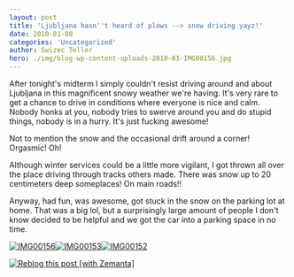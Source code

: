 ```yaml
---
layout: post
title: 'Ljubljana hasn''t heard of plows --> snow driving yayz!'
date: 2010-01-08
categories: 'Uncategorized'
author: Swizec Teller
hero: ./img/blog-wp-content-uploads-2010-01-IMG00156.jpg
---
```

After tonight's midterm I simply couldn't resist driving around and about Ljubljana in this magnificent snowy weather we're having. It's very rare to get a chance to drive in conditions where everyone is nice and calm. Nobody honks at you, nobody tries to swerve around you and do stupid things, nobody is in a hurry. It's just fucking awesome!



Not to mention the snow and the occasional drift around a corner! Orgasmic! Oh!



Although winter services could be a little more vigilant, I got thrown all over the place driving through tracks others made. There was snow up to 20 centimeters deep someplaces! On main roads!!



Anyway, had fun, was awesome, got stuck in the snow on the parking lot at home. That was a big lol, but a surprisingly large amount of people I don't know decided to be helpful and we got the car into a parking space in no time.



[![IMG00156](http://swizec.com/blog/wp-content/uploads/2010/01/IMG00156.jpg "IMG00156")](./img/blog-wp-content-uploads-2010-01-IMG00156.jpg)[![IMG00153](http://swizec.com/blog/wp-content/uploads/2010/01/IMG00153.jpg "IMG00153")](./img/blog-wp-content-uploads-2010-01-IMG00153.jpg)[![IMG00152](http://swizec.com/blog/wp-content/uploads/2010/01/IMG00152.jpg "IMG00152")](./img/blog-wp-content-uploads-2010-01-IMG00152.jpg)

[![Reblog this post \[with Zemanta\]](http://img.zemanta.com/reblog_e.png?x-id=87c0cdc9-629f-4974-91db-5b1a8a7e985f)](http://reblog.zemanta.com/zemified/87c0cdc9-629f-4974-91db-5b1a8a7e985f/ "Reblog this post \[with Zemanta]")